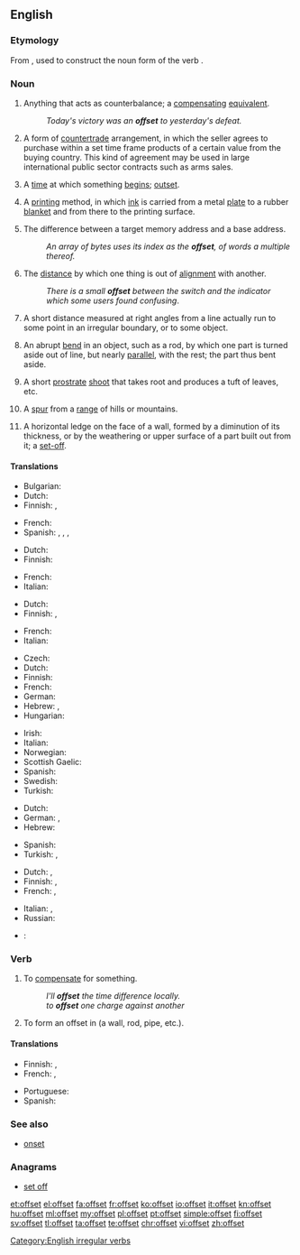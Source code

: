 ==English==

===Etymology===
From {{prefix|off|set}}, used to construct the noun form of the verb {{term|set off|to set off|lang=en}}.

===Noun===
{{en-noun}}

# {{anchor|1}} Anything that acts as counterbalance; a [[compensating]] [[equivalent]].
#: ''Today's victory was an '''offset''' to yesterday's defeat.''
# {{anchor|2}} {{context|international trade|lang=en}} A form of [[countertrade]] arrangement, in which the seller agrees to purchase within a set time frame products of a certain value from the buying country. This kind of agreement may be used in large international public sector contracts such as arms sales.
# {{anchor|3}} {{context|obsolete|c. 1555|lang=en}} A [[time]] at which something [[begin]]s; [[outset]].
# {{anchor|4}} A [[printing]] method, in which [[ink]] is carried from a metal [[plate]] to a rubber [[blanket]] and from there to the printing surface.
# {{anchor|5}} {{context|programming|lang=en}} The difference between a target memory address and a base address.
#: ''An array of bytes uses its index as the '''offset''', of words a multiple thereof.''
# {{anchor|6}} The [[distance]] by which one thing is out of [[alignment]] with another.
#: ''There is a small '''offset''' between the switch and the indicator which some users found confusing''.
# {{context|surveying|lang=en}} A short distance measured at right angles from a line actually run to some point in an irregular boundary, or to some object.
# An abrupt [[bend]] in an object, such as a rod, by which one part is turned aside out of line, but nearly [[parallel]], with the rest; the part thus bent aside.
# {{context|botany|lang=en}} A short [[prostrate]] [[shoot]] that takes root and produces a tuft of leaves, etc.
# A [[spur]] from a [[range]] of hills or mountains.
# {{context|architecture|lang=en}} A horizontal ledge on the face of a wall, formed by a diminution of its thickness, or by the weathering or upper surface of a part built out from it; a [[set-off]].

====Translations====
{{trans-top|compensating equivalent}}
* Bulgarian: {{t+|bg|обезщетение|sc=Cyrl}}
* Dutch: {{t+|nl|compensatie}}
* Finnish: {{t|fi|hyvitys}}, {{t+|fi|kompensaatio}}
{{trans-mid}}
* French: {{t+|fr|compensation}}
* Spanish: {{t+|es|ajuste}}, {{t+|es|descuento}}, {{t+|es|compensación}}, {{t+|es|reducción}}
{{trans-bottom}}

{{trans-top|countertrade arrangement}}
* Dutch: {{t+|nl|tegenpartij}}
* Finnish: {{t|fi|kompensaatiokauppa}}
{{trans-mid}}
* French: {{t+|fr|contrepartie|f}}
* Italian: {{t|it|contropartita|f}}
{{trans-bottom}}

{{trans-top| time at which something begins}}
* Dutch: {{t+|nl|begin}}
* Finnish: {{t+|fi|alku}}, {{t+|fi|aloitus}}
{{trans-mid}}
* French: {{t+|fr|début|m}}
* Italian: {{t+|it|inizio|m}}
{{trans-bottom}}

{{trans-top|offset printing}}
* Czech: {{t|cs|ofset|m}}
* Dutch: {{t|nl|offsetdruk}}
* Finnish: {{t+|fi|offsetpaino}}
* French: {{t|fr|impression en offset|f}}
* German: {{t|de|Offsetdruck|m}}
* Hebrew: {{t|he|אופסט|tr=offset}}, {{t|he|הדפסת פסט}}
* Hungarian: {{t+|hu|ofszet}}
{{trans-mid}}
* Irish: {{t|ga|seach-chur|m}}
* Italian: {{t|it|stampa in offset|f}}
* Norwegian: {{t|no|offsettrykk|n}}
* Scottish Gaelic: {{t|gd|leac-sgrìobhadh|m}}
* Spanish: {{t|es|impresión Offset}}
* Swedish: {{t|sv|offsettryck|n}}
* Turkish: {{t+|tr|ofset}}
{{trans-bottom}}

{{trans-top|difference in memory addresses}}
* Dutch: {{t|nl|offset}}
* German: {{t|de|Adressabstand|m}}, {{t|de|Offset|n}}
* Hebrew: {{t+|he|היסט|tr=hesset}}
{{trans-mid}}
* Spanish: {{t+|es|desplazamiento}}
* Turkish: {{qualifier|comp.}} {{t+|tr|öteleme}}, {{qualifier|comp.}} {{t+|tr|uzaklık}}
{{trans-bottom}}

{{trans-top|distance by which one thing is out of alignment with another}}
* Dutch: {{t+|nl|sprong}}, {{t|nl|verspringing}}
* Finnish: {{t|fi|siirros}}, {{t|fi|[[poikkeama]] ([[linja|linjasta]])}}
* French: {{t+|fr|décalage|m}}, {{t+|fr|décalages|m-p}}
{{trans-mid}}
* Italian: {{t+|it|discrepanza|f}}, {{t+|it|discrepanze|p}}
* Russian: {{t+|ru|отступ|tr=otstup}}
{{trans-bottom}}

{{checktrans-top}}
* {{ttbc|pt}}: {{t|pt|desalinhamento}}
{{trans-bottom}}

===Verb===
{{en-verb|offsets|offsetting|'''[[offset]]''' or '''[[offsetted]]'''}}

# To [[compensate]] for something.
#: ''I'll '''offset''' the time difference locally.''
#: ''to '''offset''' one charge against another''
# To form an offset in (a wall, rod, pipe, etc.).

====Translations====
{{trans-top|to compensate for something}}
* Finnish: {{t+|fi|kompensoida}}, {{t+|fi|korvata}}
* French: {{t+|fr|compenser}}, {{t+|fr|contrebalancer}}
{{trans-mid}}
* Portuguese: {{t+|pt|compensar}}
* Spanish: {{t+|es|compensar}}
{{trans-bottom}}

===See also===
* [[onset]]

===Anagrams===
* [[set off#English|set off]]

[[Category:English irregular verbs]]

[[et:offset]]
[[el:offset]]
[[fa:offset]]
[[fr:offset]]
[[ko:offset]]
[[io:offset]]
[[it:offset]]
[[kn:offset]]
[[hu:offset]]
[[ml:offset]]
[[my:offset]]
[[pl:offset]]
[[pt:offset]]
[[simple:offset]]
[[fi:offset]]
[[sv:offset]]
[[tl:offset]]
[[ta:offset]]
[[te:offset]]
[[chr:offset]]
[[vi:offset]]
[[zh:offset]]